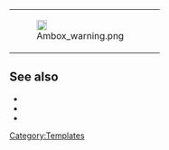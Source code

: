 {| class="widebox" style="border: 2px solid darkorange; width: 90%;"
|style="width: 18px;"|[[File:Ambox warning.png|alt=Caution|link=|18px]]
|style="word-break: break-word;"|{{{1|Example text goes here}}}
|}<noinclude>
== See also ==
* {{tl|Note}}
* {{tl|Note-nb}}
* {{tl|Warning}}

[[Category:Templates]]
</noinclude>